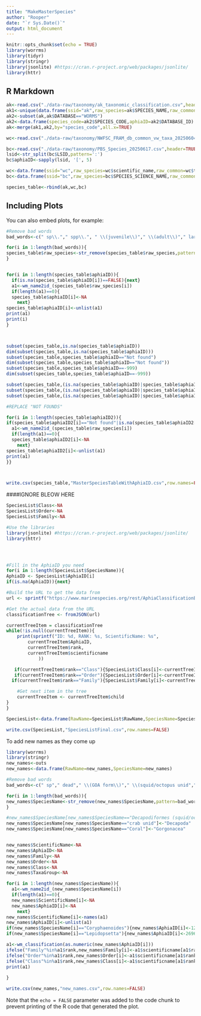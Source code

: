 ```yaml
---
title: "MakeMasterSpecies"
author: "Rooper"
date: "`r Sys.Date()`"
output: html_document
---
```


```r
knitr::opts_chunk$set(echo = TRUE)
library(worrms)
library(tidyr)
library(stringr)
library(jsonlite) #https://cran.r-project.org/web/packages/jsonlite/
library(httr)

```

## R Markdown



```r
ak<-read.csv("./data-raw/taxonomy/ak_taxonomic_classification.csv",header=TRUE)
ak1<-unique(data.frame(ssid="ak",raw_species=ak$SPECIES_NAME,raw_common=ak$COMMON_NAME,species_code=ak$SPECIES_CODE))
ak2<-subset(ak,ak$DATABASE=="WORMS")
ak2<-data.frame(species_code=ak2$SPECIES_CODE,aphiaID=ak2$DATABASE_ID)
ak<-merge(ak1,ak2,by="species_code",all.x=TRUE)

wc<-read.csv("./data-raw/taxonomy/NWFSC_FRAM_db_common_vw_taxa_20250604.csv",header=TRUE)

bc<-read.csv("./data-raw/taxonomy/PBS_Species_20250617.csv",header=TRUE)
lsid<-str_split(bc$LSID,pattern=':')
bc$aphiaID<-sapply(lsid, '[', 5)

wc<-data.frame(ssid="wc",raw_species=wc$scientific_name,raw_common=wc$trawl_common_name,species_code=wc$taxon_id,aphiaID=NA)
bc<-data.frame(ssid="bc",raw_species=bc$SPECIES_SCIENCE_NAME,raw_common=bc$SPECIES_COMMON_NAME,species_code=bc$SPECIES_CODE,aphiaID=bc$aphiaID)

species_table<-rbind(ak,wc,bc)

```

## Including Plots

You can also embed plots, for example:

```r


#Remove bad words
bad_words<-c(" sp\\."," spp\\.", " \\(juvenile\\)"," \\(adult\\)"," larva")

for(i in 1:length(bad_words)){
species_table$raw_species<-str_remove(species_table$raw_species,pattern=bad_words[i])
}


for(i in 1:length(species_table$aphiaID)){
  if(is.na(species_table$aphiaID[i])==FALSE){next}
  a1<-wm_name2id_(species_table$raw_species[i])
  if(length(a1)==0){
  species_table$aphiaID[i]<-NA  
    next}
species_table$aphiaID[i]<-unlist(a1)
print(a1)
print(i)
}



subset(species_table,is.na(species_table$aphiaID))
dim(subset(species_table,is.na(species_table$aphiaID)))
subset(species_table,species_table$aphiaID=="Not found")
dim(subset(species_table,species_table$aphiaID=="Not found"))
subset(species_table,species_table$aphiaID==-999)
dim(subset(species_table,species_table$aphiaID==-999))

subset(species_table,(is.na(species_table$aphiaID)|species_table$aphiaID==-999|species_table$aphiaID=="Not found")&species_table$ssid=="bc")
subset(species_table,(is.na(species_table$aphiaID)|species_table$aphiaID==-999|species_table$aphiaID=="Not found")&species_table$ssid=="ak")
subset(species_table,(is.na(species_table$aphiaID)|species_table$aphiaID==-999|species_table$aphiaID=="Not found")&species_table$ssid=="wc")

#REPLACE "NOT FOUNDS"

for(i in 1:length(species_table$aphiaID2)){
if(species_table$aphiaID2[i]=="Not found"|is.na(species_table$aphiaID2[i])){
  a1<-wm_name2id_(species_table$raw_species[i])
  if(length(a1)==0){
  species_table$aphiaID2[i]<-NA  
    next}
species_table$aphiaID2[i]<-unlist(a1)
print(a1)
}}



write.csv(species_table,"MasterSpeciesTableWithAphiaID.csv",row.names=FALSE)
```

####IGNORE BLEOW HERE


```r


SpeciesList$Class<-NA
SpeciesList$Order<-NA
SpeciesList$Family<-NA

#Use the libraries
library(jsonlite) #https://cran.r-project.org/web/packages/jsonlite/
library(httr)




#Fill in the AphiaID you need
for(i in 1:length(SpeciesList$SpeciesName)){
AphiaID <- SpeciesList$AphiaID[i]
if(is.na(AphiaID)){next}

#Build the URL to get the data from
url <- sprintf("https://www.marinespecies.org/rest/AphiaClassificationByAphiaID/%d", AphiaID)

#Get the actual data from the URL
classificationTree <- fromJSON(url)

currentTreeItem = classificationTree
while(!is.null(currentTreeItem)){
	print(sprintf("ID: %d, RANK: %s, ScientificName: %s",
		currentTreeItem$AphiaID,
		currentTreeItem$rank,
		currentTreeItem$scientificname
			))

   if(currentTreeItem$rank=="Class"){SpeciesList$Class[i]<-currentTreeItem$scientificname}
   if(currentTreeItem$rank=="Order"){SpeciesList$Order[i]<-currentTreeItem$scientificname}
  if(currentTreeItem$rank=="Family"){SpeciesList$Family[i]<-currentTreeItem$scientificname}

	#Get next item in the tree
	currentTreeItem <- currentTreeItem$child
}
}

SpeciesList<-data.frame(RawName=SpeciesList$RawName,SpeciesName=SpeciesList$SpeciesName,ScientificName=SpeciesList$ScientificName_accepted,AphiaID=SpeciesList$AphiaID,Family=SpeciesList$Family,Order=SpeciesList$Order,Class=SpeciesList$Class,TaxaGroup=SpeciesList$Taxa_group)

write.csv(SpeciesList,"SpeciesListFinal.csv",row.names=FALSE)

```

To add new names as they come up

```r
library(worrms)
library(stringr)
new_names<-outs
new_names<-data.frame(RawName=new_names,SpeciesName=new_names)

#Remove bad words
bad_words<-c(" sp"," dead"," \\(GOA form\\)"," \\(squid/octopus unid"," upright")

for(i in 1:length(bad_words)){
new_names$SpeciesName<-str_remove(new_names$SpeciesName,pattern=bad_words[i])
}

#new_names$SpeciesName[new_names$SpeciesName=="Decapodiformes (squid/octopus unid"]<-"Decapodiformes"
new_names$SpeciesName[new_names$SpeciesName=="crab unid"]<-"Decapoda"
new_names$SpeciesName[new_names$SpeciesName=="Coral"]<-"Gorgonacea"


new_names$ScientificName<-NA
new_names$AphiaID<-NA
new_names$Family<-NA
new_names$Order<-NA
new_names$Class<-NA
new_names$TaxaGroup<-NA

for(i in 1:length(new_names$SpeciesName)){
  a1<-wm_name2id_(new_names$SpeciesName[i])
  if(length(a1)==0){
  new_names$ScientificName[i]<-NA
  new_names$AphiaID[i]<-NA  
    next}
new_names$ScientificName[i]<-names(a1)
new_names$AphiaID[i]<-unlist(a1)
if(new_names$SpeciesName[i]=="Coryphaenoides"){new_names$AphiaID[i]<-125748}
if(new_names$SpeciesName[i]=="Lepidopsetta"){new_names$AphiaID[i]<-269638}

a1<-wm_classification(as.numeric(new_names$AphiaID[i]))
ifelse("Family"%in%a1$rank,new_names$Family[i]<-a1$scientificname[a1$rank=="Family"],new_names$Family[i]<-NA)
ifelse("Order"%in%a1$rank,new_names$Order[i]<-a1$scientificname[a1$rank=="Order"],new_names$Order[i]<-NA)
ifelse("Class"%in%a1$rank,new_names$Class[i]<-a1$scientificname[a1$rank=="Class"],new_names$Class[i]<-NA)
print(a1)
  
}

write.csv(new_names,"new_names.csv",row.names=FALSE)

```

Note that the `echo = FALSE` parameter was added to the code chunk to prevent printing of the R code that generated the plot.
